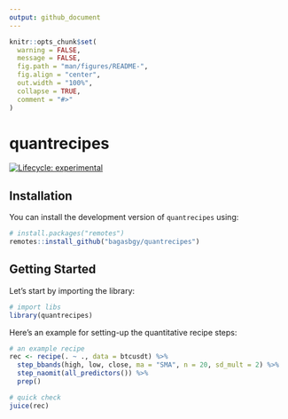 ```yaml
---
output: github_document
---
```


```r
knitr::opts_chunk$set(
  warning = FALSE,
  message = FALSE,
  fig.path = "man/figures/README-",
  fig.align = "center",
  out.width = "100%",
  collapse = TRUE,
  comment = "#>"
)
```

# quantrecipes

<!-- badges: start -->
[![Lifecycle: experimental](https://img.shields.io/badge/lifecycle-experimental-orange.svg)](https://www.tidyverse.org/lifecycle/#experimental)
<!-- badges: end -->

## Installation

You can install the development version of `quantrecipes` using:

```r
# install.packages("remotes")
remotes::install_github("bagasbgy/quantrecipes")
```

## Getting Started

Let's start by importing the library:

```r
# import libs
library(quantrecipes)
```

Here's an example for setting-up the quantitative recipe steps:

```r
# an example recipe
rec <- recipe(. ~ ., data = btcusdt) %>% 
  step_bbands(high, low, close, ma = "SMA", n = 20, sd_mult = 2) %>% 
  step_naomit(all_predictors()) %>% 
  prep()

# quick check
juice(rec)
```
